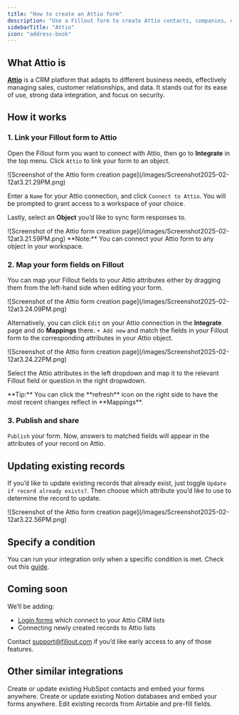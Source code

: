 ```yaml
---
title: "How to create an Attio form"
description: "Use a Fillout form to create Attio contacts, companies, deals and custom CRM records. Embed your forms or share them anywhere."
sidebarTitle: "Attio"
icon: "address-book"
---
```


## What Attio is

[**Attio**](https://attio.com/?ref=fillout) is a CRM platform that adapts to different business needs, effectively managing sales, customer relationships, and data. It stands out for its ease of use, strong data integration, and focus on security.

## How it works

### 1. Link your Fillout form to Attio

Open the Fillout form you want to connect with Attio, then go to **Integrate** in the top menu. Click `Attio` to link your form to an object.

<Frame>
  ![Screenshot of the Attio form creation page](/images/Screenshot2025-02-12at3.21.29PM.png)
</Frame>

Enter a `Name` for your Attio connection, and click `Connect to Attio`. You will be prompted to grant access to a workspace of your choice.

Lastly, select an **Object** you’d like to sync form responses to.

<Frame style={{ width: '624px', height: '262px' }}>
  ![Screenshot of the Attio form creation page](/images/Screenshot2025-02-12at3.21.59PM.png)
</Frame>

<Note>
  **Note:** You can connect your Attio form to any object in your workspace.
</Note>

### 2. Map your form fields on **Fillout**

You can map your Fillout fields to your Attio attributes either by dragging them from the left-hand side when editing your form.

<Frame>
  ![Screenshot of the Attio form creation page](/images/Screenshot2025-02-12at3.24.09PM.png)
</Frame>

Alternatively, you can click `Edit` on your Attio connection in the **Integrate** page and do **Mappings** there. `+ Add new` and match the fields in your Fillout form to the corresponding attributes in your Attio object.

<Frame style={{ width: '624px', height: '119px' }}>
  ![Screenshot of the Attio form creation page](/images/Screenshot2025-02-12at3.24.22PM.png)
</Frame>

Select the Attio attributes in the left dropdown and map it to the relevant Fillout field or question in the right dropwdown.

<Tip>
  **Tip:** You can click the **refresh** icon on the right side to have the most recent changes reflect in **Mappings**.
</Tip>

### 3. Publish and share

`Publish` your form. Now, answers to matched fields will appear in the attributes of your record on Attio.

## Updating existing records

If you’d like to update existing records that already exist, just toggle `Update if record already exists?`. Then choose which attribute you’d like to use to determine the record to update.

<Frame style={{ width: '336px', height: '113px' }}>
  ![Screenshot of the Attio form creation page](/images/Screenshot2025-02-12at3.22.56PM.png)
</Frame>

## Specify a condition

You can run your integration only when a specific condition is met. Check out this [guide](/conditional-integration).

## Coming soon

We’ll be adding:

- [Login forms](/login-page) which connect to your Attio CRM lists
- Connecting newly created records to Attio lists

Contact [support@fillout.com](mailto:support@fillout.com) if you’d like early access to any of those features.

## **Other similar integrations**

<CardGroup cols={3}>
  <Card title="Create a HubSpot form" icon="hubspot" iconType="regular" color="#FFC738" href="/hubspot">
    Create or update existing HubSpot contacts and embed your forms anywhere.
  </Card>
  <Card title="Create a Notion form" icon="cube" iconType="regular" color="#FFC738" href="/notion">
    Create or update existing Notion databases and embed your forms anywhere.
  </Card>
  <Card title="Update existing Airtable records" icon="arrow-rotate-right" iconType="regular" color="#FFC738" href="/airtable-update-form">
    Edit existing records from Airtable and pre-fill fields.
  </Card>
</CardGroup>
